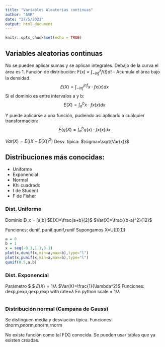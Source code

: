 ```yaml
---
title: "Variables Aleatorias continuas"
author: "ASR"
date: "27/5/2021"
output: html_document
---
```


```r
knitr::opts_chunk$set(echo = TRUE)
```

## Variables aleatorias continuas
No se pueden aplicar sumas y se aplican integrales.
Debajo de la curva el área es 1.
Función de distribución: F(x) = $\int_{-inf}^x{f(t)dt}$ - Acumula el área bajo la densidad.
$$E(X) = \int_{-inf}^{inf}{x\cdot fx(x)dx}$$
Si el dominio es entre intervalos a y b:
$$E(X) = \int_{a}^{b}{x\cdot fx(x)dx}$$

Y puede aplicarse a una función, pudiendo asi aplicarlo a cualquier transformación:
$$E(g(X) = \int_{a}^{b}{g(x)\cdot fx(x)dx}$$

$Var(X) = E((X-E(X))^2)$
Desv. típica:
$\sigma=\sqrt{Var(x)}$

## Distribuciones más conocidas:
- Uniforme
- Exponencial
- Normal
- Khi cuadrado
- t de Student
- F de Fisher

### Dist. Uniforme
Dominio D_x = [a,b]
$E(X)=\frac{a+b}{2}$
$Var(X)=\frac{(b-a)^2}{12}$

Funciones: dunif, punif,qunif,runif
Supongamos X=U([0,1])
```r
a = 0
b = 1
x = seq(-0.1,1.1,0.1)
plot(x,dunif(x,min=a,max=b),type="l")
plot(x,punif(x,min=a,max=b),type="l")
qunif(0.5,a,b)
```

### Dist. Exponencial
Parámetro $ \lambda$
$E(X)=1/\lambda$
$Var(X)=\frac{1}{\lambda^2}$
Funciones: dexp,pexp,qexp,rexp with rate=$\lambda$
En python scale = $1/\lambda$
```r

```

### Distribución normal (Campana de Gauss)
Se distinguen media y desviación tipica.
Funciones: dnorm,pnorm,qnorm,rnorm

No existe función como tal F(X) conocida.
Se pueden usar tablas que ya existen creadas.


